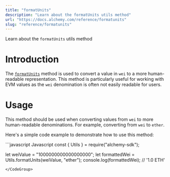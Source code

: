 ```yaml
---
title: "formatUnits"
description: "Learn about the formatUnits utils method"
url: "https://docs.alchemy.com/reference/formatunits"
slug: "reference/formatunits"
---
```


Learn about the `formatUnits` utils method

# Introduction

The [`formatUnits`](https://docs.ethers.org/v5/api/utils/display-logic/#utils-formatUnits) method is used to convert a value in `wei` to a more human-readable representation. This method is particularly useful for working with EVM values as the `wei` denomination is often not easily readable for users.

# Usage

This method should be used when converting values from `wei` to more human-readable denominations. For example, converting from `wei` to `ether`.

Here's a simple code example to demonstrate how to use this method:

<CodeGroup>
  ```javascript Javascript
  const { Utils } = require("alchemy-sdk");

  let weiValue = "1000000000000000000";
  let formattedWei = Utils.formatUnits(weiValue, "ether"); 
  console.log(formattedWei); // '1.0 ETH'
  ```
</CodeGroup>
